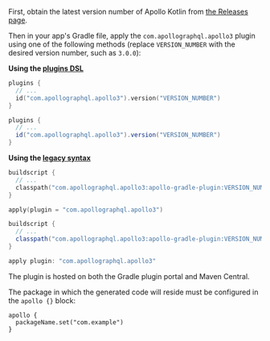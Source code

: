
First, obtain the latest version number of Apollo Kotlin from [the Releases page](https://github.com/apollographql/apollo-android/releases).

Then in your app's Gradle file, apply the `com.apollographql.apollo3` plugin using one of the following methods (replace `VERSION_NUMBER` with the desired version number, such as `3.0.0`):

**Using the [plugins DSL](https://docs.gradle.org/current/userguide/plugins.html#sec:plugins_block)**

<MultiCodeBlock>

```kotlin:title=build.gradle.kts
plugins {
  // ...
  id("com.apollographql.apollo3").version("VERSION_NUMBER")
}
```

```groovy:title=build.gradle
plugins {
  // ...
  id("com.apollographql.apollo3").version("VERSION_NUMBER")
}
```

</MultiCodeBlock>

**Using the [legacy syntax](https://docs.gradle.org/current/userguide/plugins.html#sec:old_plugin_application)**

<MultiCodeBlock>

```kotlin:title=build.gradle.kts
buildscript {
  // ...
  classpath("com.apollographql.apollo3:apollo-gradle-plugin:VERSION_NUMBER")
}

apply(plugin = "com.apollographql.apollo3")
```

```groovy:title=build.gradle
buildscript {
  // ...
  classpath("com.apollographql.apollo3:apollo-gradle-plugin:VERSION_NUMBER")
}

apply plugin: "com.apollographql.apollo3"
```

</MultiCodeBlock>

The plugin is hosted on both the Gradle plugin portal and Maven Central.

The package in which the generated code will reside must be configured in the `apollo {}` block:

```kotlin:title=build.gradle[.kts]
apollo {
  packageName.set("com.example")
}
```
